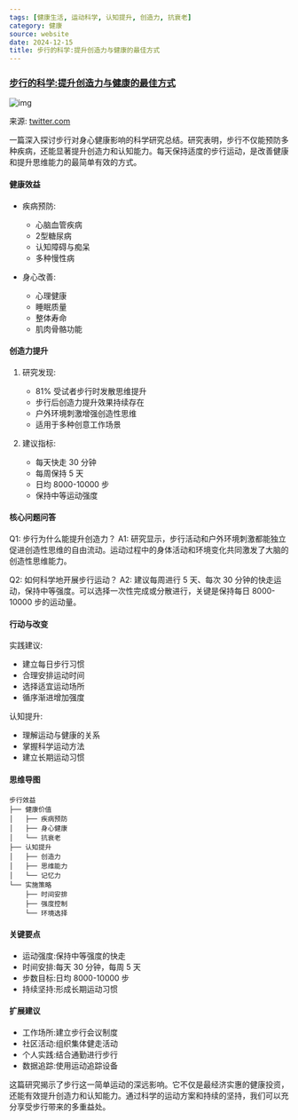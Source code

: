 ```yaml
---
tags: [健康生活, 运动科学, 认知提升, 创造力, 抗衰老]
category: 健康
source: website
date: 2024-12-15
title: 步行的科学:提升创造力与健康的最佳方式
---
```


### [步行的科学:提升创造力与健康的最佳方式](https://twitter-thread.com/t/1866874207180820602)

![img](https://img.mengpeng.tech/i/2024/12/14/675d5010ee1bc.webp)

来源: [twitter.com](https://twitter-thread.com/t/1866874207180820602)

一篇深入探讨步行对身心健康影响的科学研究总结。研究表明，步行不仅能预防多种疾病，还能显著提升创造力和认知能力。每天保持适度的步行运动，是改善健康和提升思维能力的最简单有效的方式。

#### 健康效益
- 疾病预防:
  - 心脑血管疾病
  - 2型糖尿病
  - 认知障碍与痴呆
  - 多种慢性病

- 身心改善:
  - 心理健康
  - 睡眠质量
  - 整体寿命
  - 肌肉骨骼功能

#### 创造力提升
1. 研究发现:
   - 81% 受试者步行时发散思维提升
   - 步行后创造力提升效果持续存在
   - 户外环境刺激增强创造性思维
   - 适用于多种创意工作场景

2. 建议指标:
   - 每天快走 30 分钟
   - 每周保持 5 天
   - 日均 8000-10000 步
   - 保持中等运动强度

#### 核心问题问答
Q1: 步行为什么能提升创造力？
A1: 研究显示，步行活动和户外环境刺激都能独立促进创造性思维的自由流动。运动过程中的身体活动和环境变化共同激发了大脑的创造性思维能力。

Q2: 如何科学地开展步行运动？
A2: 建议每周进行 5 天、每次 30 分钟的快走运动，保持中等强度。可以选择一次性完成或分散进行，关键是保持每日 8000-10000 步的运动量。

#### 行动与改变
实践建议:
- 建立每日步行习惯
- 合理安排运动时间
- 选择适宜运动场所
- 循序渐进增加强度

认知提升:
- 理解运动与健康的关系
- 掌握科学运动方法
- 建立长期运动习惯

#### 思维导图
```
步行效益
├── 健康价值
│   ├── 疾病预防
│   ├── 身心健康
│   └── 抗衰老
├── 认知提升
│   ├── 创造力
│   ├── 思维能力
│   └── 记忆力
└── 实施策略
    ├── 时间安排
    ├── 强度控制
    └── 环境选择
```

#### 关键要点
- 运动强度:保持中等强度的快走
- 时间安排:每天 30 分钟，每周 5 天
- 步数目标:日均 8000-10000 步
- 持续坚持:形成长期运动习惯

#### 扩展建议
- 工作场所:建立步行会议制度
- 社区活动:组织集体健走活动
- 个人实践:结合通勤进行步行
- 数据追踪:使用运动追踪设备

这篇研究揭示了步行这一简单运动的深远影响。它不仅是最经济实惠的健康投资，还能有效提升创造力和认知能力。通过科学的运动方案和持续的坚持，我们可以充分享受步行带来的多重益处。 